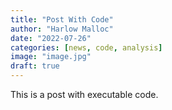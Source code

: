 ```yaml
---
title: "Post With Code"
author: "Harlow Malloc"
date: "2022-07-26"
categories: [news, code, analysis]
image: "image.jpg"
draft: true
---
```


This is a post with executable code.
